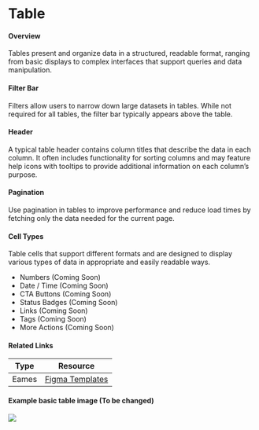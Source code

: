 # Table 

#### Overview
Tables present and organize data in a structured, readable format, ranging from basic displays to complex interfaces that support queries and data manipulation.
#### Filter Bar
Filters allow users to narrow down large datasets in tables. While not required for all tables, the filter bar typically appears above the table.
#### Header
A typical table header contains column titles that describe the data in each column. It often includes functionality for sorting columns and may feature help icons with tooltips to provide additional information on each column’s purpose.
#### Pagination
Use pagination in tables to improve performance and reduce load times by fetching only the data needed for the current page. 

#### Cell Types
Table cells that support different formats and  are designed to display various types of data in appropriate and easily readable ways.
- Numbers (Coming Soon)
- Date / Time (Coming Soon)
- CTA Buttons (Coming Soon)
- Status Badges (Coming Soon)
- Links (Coming Soon)
- Tags (Coming Soon)
- More Actions (Coming Soon)

#### Related Links
| Type    | Resource |
| -------- | ------- |
| Eames  | [Figma Templates](https://www.figma.com/design/yCPszaTtkCFxRHaSkkJFR9/Eames-Templates-%5BInternal%5D?node-id=2114-9632&node-type=frame&t=Aa9XxcKyme3ud4cb-0)    |

#### Example basic table image (To be changed)

<img src="images/basic-table.png" />
